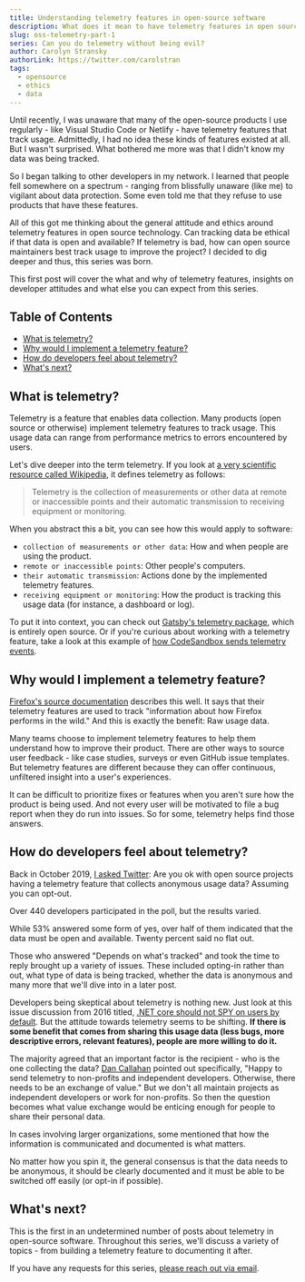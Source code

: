 ```yaml
---
title: Understanding telemetry features in open-source software
description: What does it mean to have telemetry features in open source projects and how do developers feel about it.
slug: oss-telemetry-part-1
series: Can you do telemetry without being evil?
author: Carolyn Stransky
authorLink: https://twitter.com/carolstran
tags:
  - opensource
  - ethics
  - data
---
```


Until recently, I was unaware that many of the open-source products I use regularly - like Visual Studio Code or Netlify - have telemetry features that track usage. Admittedly, I had no idea these kinds of features existed at all. But I wasn't surprised. What bothered me more was that I didn't know my data was being tracked.

So I began talking to other developers in my network. I learned that people fell somewhere on a spectrum - ranging from blissfully unaware (like me) to vigilant about data protection. Some even told me that they refuse to use products that have these features.

All of this got me thinking about the general attitude and ethics around telemetry features in open source technology. Can tracking data be ethical if that data is open and available? If telemetry is bad, how can open source maintainers best track usage to improve the project? I decided to dig deeper and thus, this series was born.

This first post will cover the what and why of telemetry features, insights on developer attitudes and what else you can expect from this series.

## Table of Contents

- [What is telemetry?](#what-is-telemetry)
- [Why would I implement a telemetry feature?](#why-would-i-implement-a-telemetry-feature)
- [How do developers feel about telemetry?](#how-do-developers-feel-about-telemetry)
- [What's next?](#whats-next)

## What is telemetry?

Telemetry is a feature that enables data collection. Many products (open source or otherwise) implement telemetry features to track usage. This usage data can range from performance metrics to errors encountered by users.

Let's dive deeper into the term telemetry. If you look at [a very scientific resource called Wikipedia](https://en.wikipedia.org/wiki/Telemetry), it defines telemetry as follows:

> Telemetry is the collection of measurements or other data at remote or inaccessible points and their automatic transmission to receiving equipment or monitoring.

When you abstract this a bit, you can see how this would apply to software:

- `collection of measurements or other data`: How and when people are using the product.
- `remote or inaccessible points`: Other people's computers.
- `their automatic transmission`: Actions done by the implemented telemetry features.
- `receiving equipment or monitoring`: How the product is tracking this usage data (for instance, a dashboard or log).

To put it into context, you can check out [Gatsby's telemetry package](https://github.com/gatsbyjs/gatsby/tree/master/packages/gatsby-telemetry), which is entirely open source. Or if you're curious about working with a telemetry feature, take a look at this example of [how CodeSandbox sends telemetry events](https://github.com/codesandbox/codesandbox-client/blob/master/packages/node-services/src/module.ts#L197-L217).

## Why would I implement a telemetry feature?

[Firefox's source documentation](https://firefox-source-docs.mozilla.org/toolkit/components/telemetry/index.html) describes this well. It says that their telemetry features are used to track "information about how Firefox performs in the wild." And this is exactly the benefit: Raw usage data.

Many teams choose to implement telemetry features to help them understand how to improve their product. There are other ways to source user feedback - like case studies, surveys or even GitHub issue templates. But telemetry features are different because they can offer continuous, unfiltered insight into a user's experiences.

It can be difficult to prioritize fixes or features when you aren't sure how the product is being used. And not every user will be motivated to file a bug report when they do run into issues. So for some, telemetry helps find those answers.

## How do developers feel about telemetry?

Back in October 2019, [I asked Twitter](https://twitter.com/carolstran/status/1182571331390464001): Are you ok with open source projects having a telemetry feature that collects anonymous usage data? Assuming you can opt-out.

Over 440 developers participated in the poll, but the results varied.

While 53% answered some form of yes, over half of them indicated that the data must be open and available. Twenty percent said no flat out.

Those who answered "Depends on what's tracked" and took the time to reply brought up a variety of issues. These included opting-in rather than out, what type of data is being tracked, whether the data is anonymous and many more that we'll dive into in a later post.

Developers being skeptical about telemetry is nothing new. Just look at this issue discussion from 2016 titled, [.NET core should not SPY on users by default](https://github.com/dotnet/sdk/issues/6145). But the attitude towards telemetry seems to be shifting. **If there is some benefit that comes from sharing this usage data (less bugs, more descriptive errors, relevant features), people are more willing to do it.**

The majority agreed that an important factor is the recipient - who is the one collecting the data? [Dan Callahan](https://twitter.com/callahad) pointed out specifically, "Happy to send telemetry to non-profits and independent developers. Otherwise, there needs to be an exchange of value." But we don't all maintain projects as independent developers or work for non-profits. So then the question becomes what value exchange would be enticing enough for people to share their personal data.

In cases involving larger organizations, some mentioned that how the information is communicated and documented is what matters.

No matter how you spin it, the general consensus is that the data needs to be anonymous, it should be clearly documented and it must be able to be switched off easily (or opt-in if possible).

## What's next?

This is the first in an undetermined number of posts about telemetry in open-source software. Throughout this series, we'll discuss a variety of topics - from building a telemetry feature to documenting it after.

If you have any requests for this series, [please reach out via email](mailto:carolyn@meeshkan.com).
